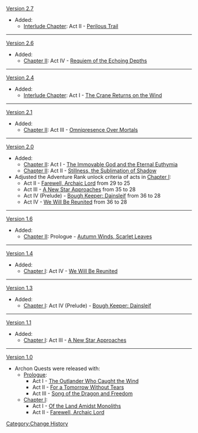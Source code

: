 [[Version 2.7]]
* Added:
** [[Interlude Chapter]]: Act II - [[Perilous Trail]]
----
[[Version 2.6]]
* Added:
** [[Chapter II]]: Act IV - [[Requiem of the Echoing Depths]]
----
[[Version 2.4]]
* Added:
** [[Interlude Chapter]]: Act I - [[The Crane Returns on the Wind]]
----
[[Version 2.1]]
* Added:
** [[Chapter II]]: Act III - [[Omnipresence Over Mortals]]
----
[[Version 2.0]]
* Added:
** [[Chapter II]]: Act I - [[The Immovable God and the Eternal Euthymia]]
** [[Chapter II]]: Act II - [[Stillness, the Sublimation of Shadow]]
* Adjusted the Adventure Rank unlock criteria of acts in [[Chapter I]]:
** Act II - [[Farewell, Archaic Lord]] from 29 to 25
** Act III - [[A New Star Approaches]] from 35 to 28
** Act IV (Prelude) - [[Bough Keeper: Dainsleif]] from 36 to 28
** Act IV - [[We Will Be Reunited]] from 36 to 28
----
[[Version 1.6]]
* Added:
** [[Chapter II]]: Prologue - [[Autumn Winds, Scarlet Leaves]]
----
[[Version 1.4]]
* Added:
** [[Chapter I]]: Act IV - [[We Will Be Reunited]]
----
[[Version 1.3]]
* Added:
** [[Chapter I]]: Act IV (Prelude) - [[Bough Keeper: Dainsleif]]
----
[[Version 1.1]]
* Added:
** [[Chapter I]]: Act III - [[A New Star Approaches]]
----
[[Version 1.0]]
* Archon Quests were released with:
** [[Prologue]]:
*** Act I - [[The Outlander Who Caught the Wind]]
*** Act II - [[For a Tomorrow Without Tears]]
*** Act III - [[Song of the Dragon and Freedom]]
** [[Chapter I]]:
*** Act I - [[Of the Land Amidst Monoliths]]
*** Act II - [[Farewell, Archaic Lord]]
<noinclude>[[Category:Change History]]</noinclude>